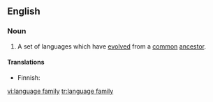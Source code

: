 ==English==
{{wikipedia}}

===Noun===
{{en-noun|language families|sg=[[language]] [[family]]}}

#{{linguistics}} A set of languages which have [[evolved]] from a [[common]] [[ancestor]].

====Translations====
{{trans-top|set of languages}}
*Finnish: {{t-|fi|kielikunta}}
{{trans-mid}}
{{trans-bottom}}

[[vi:language family]]
[[tr:language family]]